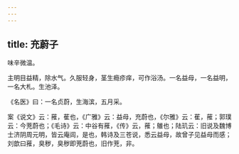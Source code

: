 ```yaml
---
---
---
```

title: 充蔚子
---



味辛微温。

主明目益精，除水气。久服轻身，茎生瘾疹痒，可作浴汤。一名益母，一名益明，一名大札。生池泽。

《名医》曰：一名贞蔚，生海滨，五月采。

案《说文》云：蓷，萑也，《广雅》云：益母，充蔚也，《尔雅》云：萑，蓷；郭璞云：今茺蔚也；《毛诗》云：中谷有蓷，《传》云，蓷；鵻也；陆玑云：旧说及魏博士济阴周元明，皆云庵闾，是也，韩诗及三苍说，悉云益母，故曾子见益母而感；刘歆曰蓷，臭秽，臭秽即茺蔚也，旧作茺，非。